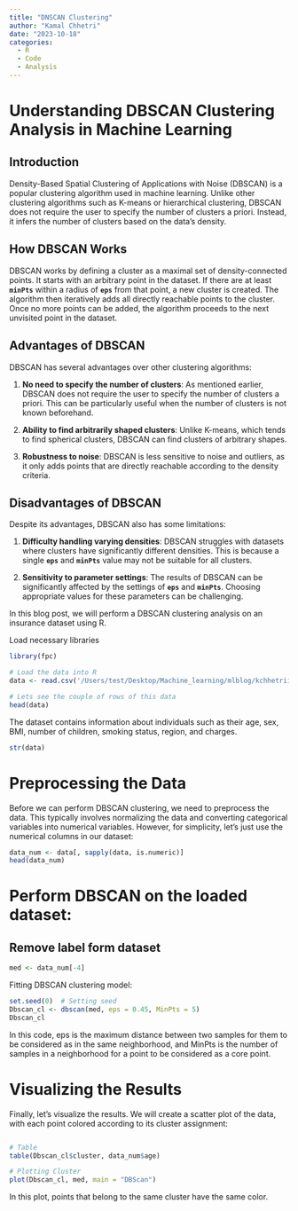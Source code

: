 ```yaml
---
title: "DNSCAN Clustering"
author: "Kamal Chhetri"
date: "2023-10-18"
categories:
  - R
  - Code
  - Analysis
---
```


# Understanding DBSCAN Clustering Analysis in Machine Learning

## Introduction

Density-Based Spatial Clustering of Applications with Noise (DBSCAN) is a popular clustering algorithm used in machine learning. Unlike other clustering algorithms such as K-means or hierarchical clustering, DBSCAN does not require the user to specify the number of clusters a priori. Instead, it infers the number of clusters based on the data's density.

## How DBSCAN Works

DBSCAN works by defining a cluster as a maximal set of density-connected points. It starts with an arbitrary point in the dataset. If there are at least **`minPts`** within a radius of **`eps`** from that point, a new cluster is created. The algorithm then iteratively adds all directly reachable points to the cluster. Once no more points can be added, the algorithm proceeds to the next unvisited point in the dataset.

## Advantages of DBSCAN

DBSCAN has several advantages over other clustering algorithms:

1.  **No need to specify the number of clusters**: As mentioned earlier, DBSCAN does not require the user to specify the number of clusters a priori. This can be particularly useful when the number of clusters is not known beforehand.

2.  **Ability to find arbitrarily shaped clusters**: Unlike K-means, which tends to find spherical clusters, DBSCAN can find clusters of arbitrary shapes.

3.  **Robustness to noise**: DBSCAN is less sensitive to noise and outliers, as it only adds points that are directly reachable according to the density criteria.

## Disadvantages of DBSCAN

Despite its advantages, DBSCAN also has some limitations:

1.  **Difficulty handling varying densities**: DBSCAN struggles with datasets where clusters have significantly different densities. This is because a single **`eps`** and **`minPts`** value may not be suitable for all clusters.

2.  **Sensitivity to parameter settings**: The results of DBSCAN can be significantly affected by the settings of **`eps`** and **`minPts`**. Choosing appropriate values for these parameters can be challenging.

In this blog post, we will perform a DBSCAN clustering analysis on an insurance dataset using R.

Load necessary libraries

```r
library(fpc) 
```

```r
# Load the data into R
data <- read.csv('/Users/test/Desktop/Machine_learning/mlblog/kchhetrii.github.io/insurance.csv')

# Lets see the couple of rows of this data
head(data)
```

The dataset contains information about individuals such as their age, sex, BMI, number of children, smoking status, region, and charges.

```r
str(data)
```

# Preprocessing the Data

Before we can perform DBSCAN clustering, we need to preprocess the data. This typically involves normalizing the data and converting categorical variables into numerical variables. However, for simplicity, let's just use the numerical columns in our dataset:

```r
data_num <- data[, sapply(data, is.numeric)]
head(data_num)
```

# Perform DBSCAN on the loaded dataset:

## Remove label form dataset

```r
med <- data_num[-4] 
```

Fitting DBSCAN clustering model:

```r
set.seed(0)  # Setting seed 
Dbscan_cl <- dbscan(med, eps = 0.45, MinPts = 5) 
Dbscan_cl
```

In this code, eps is the maximum distance between two samples for them to be considered as in the same neighborhood, and MinPts is the number of samples in a neighborhood for a point to be considered as a core point.

# Visualizing the Results

Finally, let's visualize the results. We will create a scatter plot of the data, with each point colored according to its cluster assignment:

```r
 
```

```r
# Table 
table(Dbscan_cl$cluster, data_num$age) 
```

```r
# Plotting Cluster 
plot(Dbscan_cl, med, main = "DBScan") 
```

In this plot, points that belong to the same cluster have the same color.

```r

```

```r

```
